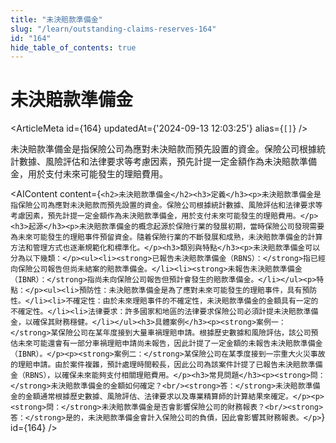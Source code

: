 ```yaml
---
title: "未決賠款準備金"
slug: "/learn/outstanding-claims-reserves-164"
id: "164"
hide_table_of_contents: true
---
```



# 未決賠款準備金

<ArticleMeta id={164} updatedAt={'2024-09-13 12:03:25'} alias={`[]`} />
<div className='border-solid border-b border-t-0 my-4 border-[var(--ifm-color-gray-300)]' />

未決賠款準備金是指保險公司為應對未決賠款而預先設置的資金。保險公司根據統計數據、風險評估和法律要求等考慮因素，預先計提一定金額作為未決賠款準備金，用於支付未來可能發生的理賠費用。

<AIContent content={`<h2>未決賠款準備金</h2><h3>定義</h3><p>未決賠款準備金是指保險公司為應對未決賠款而預先設置的資金。保險公司根據統計數據、風險評估和法律要求等考慮因素，預先計提一定金額作為未決賠款準備金，用於支付未來可能發生的理賠費用。</p><h3>起源</h3><p>未決賠款準備金的概念起源於保險行業的發展初期，當時保險公司發現需要為未來可能發生的理賠事件預留資金。隨着保險行業的不斷發展和成熟，未決賠款準備金的計算方法和管理方式也逐漸規範化和標準化。</p><h3>類別與特點</h3><p>未決賠款準備金可以分為以下幾類：</p><ul><li><strong>已報告未決賠款準備金（RBNS）：</strong>指已經向保險公司報告但尚未結案的賠款準備金。</li><li><strong>未報告未決賠款準備金（IBNR）：</strong>指尚未向保險公司報告但預計會發生的賠款準備金。</li></ul><p>特點：</p><ul><li>預防性：未決賠款準備金是為了應對未來可能發生的理賠事件，具有預防性。</li><li>不確定性：由於未來理賠事件的不確定性，未決賠款準備金的金額具有一定的不確定性。</li><li>法律要求：許多國家和地區的法律要求保險公司必須計提未決賠款準備金，以確保其財務穩健。</li></ul><h3>具體案例</h3><p><strong>案例一：</strong>某保險公司在某年度接到大量車禍理賠申請。根據歷史數據和風險評估，該公司預估未來可能還會有一部分車禍理賠申請尚未報告，因此計提了一定金額的未報告未決賠款準備金（IBNR）。</p><p><strong>案例二：</strong>某保險公司在某季度接到一宗重大火災事故的理賠申請。由於案件複雜，預計處理時間較長，因此公司為該案件計提了已報告未決賠款準備金（RBNS），以確保未來能夠支付相關理賠費用。</p><h3>常見問題</h3><p><strong>問：</strong>未決賠款準備金的金額如何確定？<br/><strong>答：</strong>未決賠款準備金的金額通常根據歷史數據、風險評估、法律要求以及專業精算師的計算結果來確定。</p><p><strong>問：</strong>未決賠款準備金是否會影響保險公司的財務報表？<br/><strong>答：</strong>是的，未決賠款準備金會計入保險公司的負債，因此會影響其財務報表。</p>`} id={164} />

